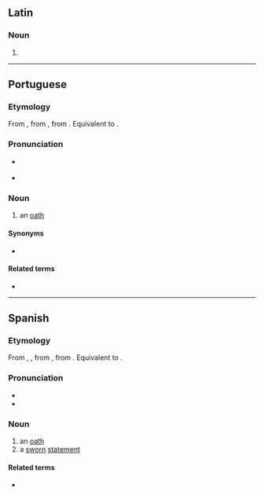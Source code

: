 {{also|Juramento|juramentó}}
==Latin==

===Noun===
{{la-noun-form|jūrāmentō}}

# {{inflection of|jūrāmentum||dat|and|abl|s|lang=la}}

----

==Portuguese==

===Etymology===
From {{inh|pt|roa-opt|juramento}}, from {{inh|pt|LL.|iūrāmentum|jūrāmentum, iūrāmentum|oath}}, from {{inh|pt|la|iūrō}}. Equivalent to {{suffix|jurar|mento|lang=pt}}.

===Pronunciation===
* {{a|BR|PT}} {{IPA|/ʒuɾɐˈmẽtu/|lang=pt}}
* {{hyph|ju|ra|men|to|lang=pt}}

===Noun===
{{pt-noun|m|s}}

# an [[oath]]

====Synonyms====
* {{l|pt|jura}}

====Related terms====
* {{l|pt|jurar}}

----

==Spanish==

===Etymology===
From {{inh|es|osp|juramento}}, {{m|osp|juramiento}}, from {{inh|es|LL.|iūrāmentum|jūrāmentum, iūrāmentum|oath}}, from {{inh|es|la|iūrō}}. Equivalent to {{suffix|jurar|mento|lang=es}}.

===Pronunciation===
* {{es-IPA}}
* {{hyph|ju|ra|men|to|lang=es}}

===Noun===
{{es-noun|m}}

# an [[oath]]
# a [[sworn]] [[statement]]

====Related terms====
* {{l|es|jurar}}